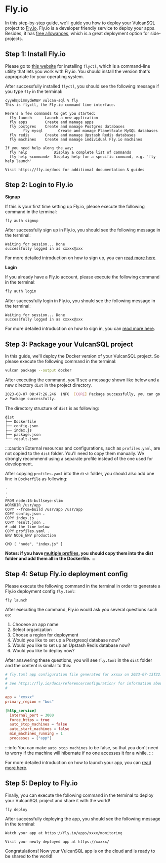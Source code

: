 # Fly.io

In this step-by-step guide, we'll guide you how to deploy your VulcanSQL project to [Fly.io](https://fly.io/). 
Fly.io is a developer friendly service to deploy your apps. Besides, it has [free allowances](https://fly.io/docs/about/pricing/#em-free-allowances-em), 
which is a great deployment option for side-projects.

## Step 1: Install Fly.io

Please go to [this website](https://fly.io/docs/hands-on/install-flyctl/) for installing `flyctl`, which is a command-line utility that lets you work with Fly.io. 
You should install the version that's appropriate for your operating system.

After successfully installed `flyctl`, you should see the following message if you type `fly` in the terminal:

```
cyyeh@JimmydeMBP vulcan-sql % fly
This is flyctl, the Fly.io command line interface.

Here's a few commands to get you started:
  fly launch      Launch a new application
  fly apps        Create and manage apps
  fly postgres    Create and manage Postgres databases
        fly mysql       Create and manage PlanetScale MySQL databases
  fly redis       Create and manage Upstash Redis databases
  fly machines    Create and manage individual Fly.io machines

If you need help along the way:
  fly help            Display a complete list of commands
  fly help <command>  Display help for a specific command, e.g. 'fly help launch'

Visit https://fly.io/docs for additional documentation & guides
```

## Step 2: Login to Fly.io

**Signup**

If this is your first time setting up Fly.io, please execute the following command in the terminal:

```bash
fly auth signup
```

After successfully sign up in Fly.io, you should see the following message in the terminal:

```
Waiting for session... Done
successfully logged in as xxxxx@xxx
```

For more detailed introduction on how to sign up, you can [read more here](https://fly.io/docs/hands-on/sign-up/).

**Login**

If you already have a Fly.io account, please execute the following command in the terminal:

```bash
fly auth login
```

After successfully login in Fly.io, you should see the following message in the terminal:

```
Waiting for session... Done
successfully logged in as xxxxx@xxx
```

For more detailed introduction on how to sign in, you can [read more here](https://fly.io/docs/hands-on/sign-in/).

## Step 3: Package your VulcanSQL project

In this guide, we'll deploy the Docker version of your VulcanSQL project. So please execute the following command in the terminal:

```bash
vulcan package --output docker
```

After executing the command, you'll see a message shown like below and a new directory `dist` in the project directory.

```bash
2023-08-07 08:47:26.246  INFO  [CORE] Package successfully, you can go to "dist" folder and run "docker build ." to build the image. 
✔ Package successfully.
```

The directory structure of `dist` is as following:

```
dist
├── Dockerfile
├── config.json
├── index.js
├── package.json
└── result.json
```

:::caution
External resources and configurations, such as `profiles.yaml`, are not copied to the `dist` folder. 
You'll need to copy them manually. We strongly recommend using a separate profile instead of the one used for development.

After copying `profiles.yaml` into the `dist` folder, you should also add one line in `Dockerfile` as following:

```shell
.
.
.
FROM node:16-bullseye-slim
WORKDIR /usr/app
COPY --from=build /usr/app /usr/app
COPY config.json .
COPY index.js .
COPY result.json .
# add the line below
COPY profiles.yaml .
ENV NODE_ENV production

CMD [ "node", "index.js" ]
```

**Notes: if you have [multiple profiles](../references/data-source-profile#define-profile-in-independent-yaml-files), you should copy them into the dist folder and add them all in the Dockerfile.**
:::

## Step 4: Setup Fly.io deployment config

Please execute the following command in the terminal in order to generate a Fly.io deployment config `fly.toml`:

```shell
fly launch
```

After executing the command, Fly.io would ask you several questions such as:
1. Chooese an app name
2. Select organization
3. Choose a region for deployment
4. Would you like to set up a Postgresql database now?
5. Would you like to set up an Upstash Redis database now?
6. Would you like to deploy now?

After answering these questions, you will see `fly.toml` in the `dist` folder and the content is similar to this:

```toml
# fly.toml app configuration file generated for xxxxx on 2023-07-13T22:40:54+08:00
#
# See https://fly.io/docs/reference/configuration/ for information about how to use this file.
#

app = "xxxxx"
primary_region = "bos"

[http_service]
  internal_port = 3000
  force_https = true
  auto_stop_machines = false
  auto_start_machines = false
  min_machines_running = 1
  processes = ["app"]
```

:::info
You can make `auto_stop_machines` to be false, so that you don't need to worry if the machine will hibernate if no one accesses it for a while.
:::

For more detailed introduction on how to launch your app, you can [read more here](https://fly.io/docs/hands-on/launch-app/).

## Step 5: Deploy to Fly.io

Finally, you can execute the following command in the terminal to deploy your VulcanSQL project and share it with the world!

```shell
fly deploy
```

After successfully deploying the app, you should see the following message in the terminal:

```shell
Watch your app at https://fly.io/apps/xxxx/monitoring

Visit your newly deployed app at https://xxxxx/
```

Congratulations! Now your VulcanSQL app is on the cloud and is ready to be shared to the world!